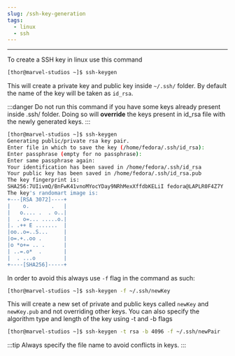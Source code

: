 ```yaml
---
slug: /ssh-key-generation
tags: 
  - linux
  - ssh
---
```


---
To create a SSH key in linux use this command

```sh
[thor@marvel-studios ~]$ ssh-keygen 
```
This will create a private key and public key inside `~/.ssh/` folder. 
By default the name of the key will be taken as `id_rsa`.

:::danger
Do not run this command if you have some keys already present inside .ssh/ folder.
Doing so will **override** the keys present in id_rsa file with the newly generated keys.
:::

```sh
[thor@marvel-studios ~]$ ssh-keygen
Generating public/private rsa key pair.
Enter file in which to save the key (/home/fedora/.ssh/id_rsa):
Enter passphrase (empty for no passphrase):
Enter same passphrase again:
Your identification has been saved in /home/fedora/.ssh/id_rsa
Your public key has been saved in /home/fedora/.ssh/id_rsa.pub
The key fingerprint is:
SHA256:7UIivmQ/BnFwK41vnoMYocYDay9NRhMexXffdbKELiI fedora@LAPLR0F4Z7Y
The key's randomart image is:
+---[RSA 3072]----+
|    o.       .   |
|   o.... .  . o..|
|  . o=... .....o.|
|. .++ E .......  |
|oo..o=..S...     |
|o=.+..oo .       |
|o *o+= .. .      |
| ..=.o*  .       |
|  . ...o         |
+----[SHA256]-----+

```
In order to avoid this always use `-f` flag in the command as such:

```sh
[thor@marvel-studios ~]$ ssh-keygen -f ~/.ssh/newKey
```
This will create a new set of private and public keys called `newKey` and `newKey.pub` and not overriding other keys. You can also specify the algorithm type and length of the key using -t and -b flags

```sh
[thor@marvel-studios ~]$ ssh-keygen -t rsa -b 4096 -f ~/.ssh/newPair
```

:::tip
Always specify the file name to avoid conflicts in keys.
:::


